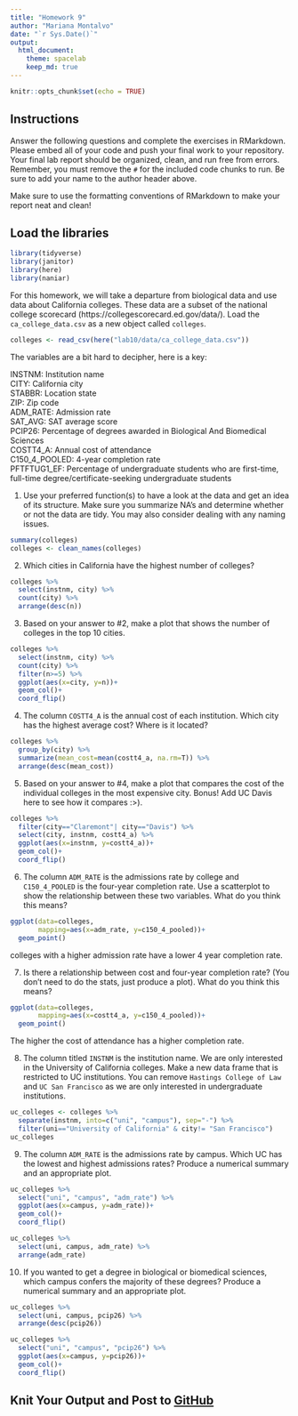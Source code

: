 ```yaml
---
title: "Homework 9"
author: "Mariana Montalvo"
date: "`r Sys.Date()`"
output:
  html_document: 
    theme: spacelab
    keep_md: true
---
```


```r
knitr::opts_chunk$set(echo = TRUE)
```

## Instructions
Answer the following questions and complete the exercises in RMarkdown. Please embed all of your code and push your final work to your repository. Your final lab report should be organized, clean, and run free from errors. Remember, you must remove the `#` for the included code chunks to run. Be sure to add your name to the author header above.  

Make sure to use the formatting conventions of RMarkdown to make your report neat and clean!  

## Load the libraries
```r
library(tidyverse)
library(janitor)
library(here)
library(naniar)
``` 

For this homework, we will take a departure from biological data and use data about California colleges. These data are a subset of the national college scorecard (https://collegescorecard.ed.gov/data/). Load the `ca_college_data.csv` as a new object called `colleges`.
```r

colleges <- read_csv(here("lab10/data/ca_college_data.csv"))
```

The variables are a bit hard to decipher, here is a key:  

INSTNM: Institution name  
CITY: California city  
STABBR: Location state  
ZIP: Zip code  
ADM_RATE: Admission rate  
SAT_AVG: SAT average score  
PCIP26: Percentage of degrees awarded in Biological And Biomedical Sciences  
COSTT4_A: Annual cost of attendance  
C150_4_POOLED: 4-year completion rate  
PFTFTUG1_EF: Percentage of undergraduate students who are first-time, full-time degree/certificate-seeking undergraduate students  

1. Use your preferred function(s) to have a look at the data and get an idea of its structure. Make sure you summarize NA's and determine whether or not the data are tidy. You may also consider dealing with any naming issues.
```r
summary(colleges)
colleges <- clean_names(colleges)
```

2. Which cities in California have the highest number of colleges?
```r
colleges %>%
  select(instnm, city) %>% 
  count(city) %>% 
  arrange(desc(n))
```

3. Based on your answer to #2, make a plot that shows the number of colleges in the top 10 cities.
```r
colleges %>% 
  select(instnm, city) %>% 
  count(city) %>%
  filter(n>=5) %>% 
  ggplot(aes(x=city, y=n))+
  geom_col()+
  coord_flip()
```

4. The column `COSTT4_A` is the annual cost of each institution. Which city has the highest average cost? Where is it located?
```r
colleges %>%
  group_by(city) %>% 
  summarize(mean_cost=mean(costt4_a, na.rm=T)) %>% 
  arrange(desc(mean_cost))
```

5. Based on your answer to #4, make a plot that compares the cost of the individual colleges in the most expensive city. Bonus! Add UC Davis here to see how it compares :>).
```r
colleges %>%
  filter(city=="Claremont"| city=="Davis") %>% 
  select(city, instnm, costt4_a) %>%
  ggplot(aes(x=instnm, y=costt4_a))+
  geom_col()+
  coord_flip()
```

6. The column `ADM_RATE` is the admissions rate by college and `C150_4_POOLED` is the four-year completion rate. Use a scatterplot to show the relationship between these two variables. What do you think this means?
```r
ggplot(data=colleges, 
       mapping=aes(x=adm_rate, y=c150_4_pooled))+
  geom_point()
```
colleges with a higher admission rate have a lower 4 year completion rate. 

7. Is there a relationship between cost and four-year completion rate? (You don't need to do the stats, just produce a plot). What do you think this means?
```r
ggplot(data=colleges, 
       mapping=aes(x=costt4_a, y=c150_4_pooled))+
  geom_point()
```
The higher the cost of attendance has a higher completion rate.

8. The column titled `INSTNM` is the institution name. We are only interested in the University of California colleges. Make a new data frame that is restricted to UC institutions. You can remove `Hastings College of Law` and `UC San Francisco` as we are only interested in undergraduate institutions.
```r
uc_colleges <- colleges %>%
  separate(instnm, into=c("uni", "campus"), sep="-") %>% 
  filter(uni=="University of California" & city!= "San Francisco")
uc_colleges
```

9. The column `ADM_RATE` is the admissions rate by campus. Which UC has the lowest and highest admissions rates? Produce a numerical summary and an appropriate plot.
```r
uc_colleges %>%
  select("uni", "campus", "adm_rate") %>%
  ggplot(aes(x=campus, y=adm_rate))+
  geom_col()+
  coord_flip()
```
```r
uc_colleges %>%
  select(uni, campus, adm_rate) %>% 
  arrange(adm_rate)
```

10. If you wanted to get a degree in biological or biomedical sciences, which campus confers the majority of these degrees? Produce a numerical summary and an appropriate plot.
```r
uc_colleges %>% 
  select(uni, campus, pcip26) %>% 
  arrange(desc(pcip26))
```

```r
uc_colleges %>%
  select("uni", "campus", "pcip26") %>%
  ggplot(aes(x=campus, y=pcip26))+
  geom_col()+
  coord_flip()
```

## Knit Your Output and Post to [GitHub](https://github.com/FRS417-DataScienceBiologists)